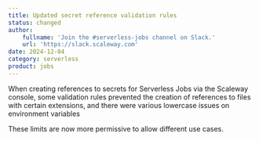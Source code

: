 ```yaml
---
title: Updated secret reference validation rules
status: changed
author:
    fullname: 'Join the #serverless-jobs channel on Slack.'
    url: 'https://slack.scaleway.com'
date: 2024-12-04
category: serverless
product: jobs
---
```


When creating references to secrets for Serverless Jobs via the Scaleway console, some validation rules prevented the creation of references to files with certain extensions, and there were various lowercase issues on environment variables

These limits are now more permissive to allow different use cases.


